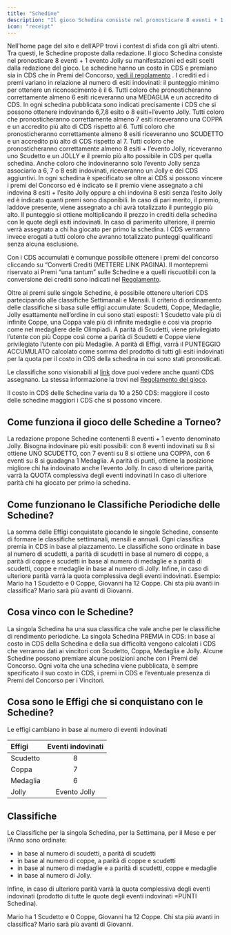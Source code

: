 ```yaml
---
title: "Schedine"
description: "Il gioco Schedina consiste nel pronosticare 8 eventi + 1 evento Jolly su manifestazioni ed esiti scelti dalla redazione del gioco"
icon: "receipt"
---
```


Nell’home page del sito e dell’APP trovi i contest di sfida con gli altri utenti.
Tra questi, le Schedine proposte dalla redazione.
Il gioco Schedina consiste nel pronosticare 8 eventi + 1 evento Jolly su manifestazioni ed esiti scelti dalla redazione del gioco.
Le schedine hanno un costo in CDS e premiano sia in CDS che in Premi del Concorso, [vedi il regolamento](https://gekobet.fun/regolamento) .
I crediti ed i premi variano in relazione al numero di esiti indovinati: il punteggio minimo per ottenere un riconoscimento è il 6.
Tutti coloro che pronosticheranno correttamente almeno 6 esiti riceveranno una MEDAGLIA e un accredito di CDS.
In ogni schedina pubblicata sono indicati precisamente i CDS che si possono ottenere indovinando 6,7,8 esito o 8 esiti+l’evento Jolly.
Tutti coloro che pronosticheranno correttamente almeno 7 esiti riceveranno una COPPA e un accredito più alto di CDS rispetto al 6.
Tutti coloro che pronosticheranno correttamente almeno 8 esiti riceveranno uno SCUDETTO e un accredito più alto di CDS rispetto al 7.
Tutti coloro che pronosticheranno correttamente almeno 8 esiti + l’evento Jolly, riceveranno uno Scudetto e un JOLLY e il premio più alto possibile in CDS per quella schedina.
Anche coloro che indovineranno solo l’evento Jolly senza associarlo a 6, 7 o 8 esiti indovinati, riceveranno un Jolly e dei CDS aggiuntivi.
In ogni schedina è specificato se oltre ai CDS si possono vincere i premi del Concorso ed è indicato se il premio viene assegnato a chi indovina 8 esiti + l’esito Jolly oppure a chi indovina 8 esiti senza l’esito Jolly ed è indicato quanti premi sono disponibili.
In caso di pari merito, il premio, laddove presente, viene assegnato a chi avrà totalizzato il punteggio più alto.
Il punteggio si ottiene moltiplicando il prezzo in crediti della schedina con le quote degli esiti indovinati.
In caso di parimerito ulteriore, il premio verrà assegnato a chi ha giocato per primo la schedina.
I CDS verranno invece erogati a tutti coloro che avranno totalizzato punteggi qualificanti senza alcuna esclusione.

Con i CDS accumulati è comunque possibile ottenere i premi del concorso cliccando su “Converti Crediti (METTERE LINK PAGINA).
Il montepremi riservato ai Premi “una tantum” sulle Schedine e a quelli riscuotibili con la conversione dei crediti sono indicati nel [Regolamento](https://gekobet.fun/regolamento).

Oltre ai premi sulle singole Schedine, è possibile ottenere ulteriori CDS partecipando alle classifiche Settimanali e Mensili.
Il criterio di ordinamento delle classifiche si basa sulle effigi accumulate: Scudetti, Coppe, Medaglie, Jolly esattamente nell’ordine in cui sono stati esposti: 1 Scudetto vale più di infinite Coppe, una Coppa vale più di infinite medaglie e così via proprio come nel medagliere delle Olimpiadi.
A parità di Scudetti, viene privilegiato l’utente con più Coppe così come a parità di Scudetti e Coppe viene privilegiato l’utente con più Medaglie.
A parità di Effigi, varrà il PUNTEGGIO ACCUMULATO calcolato come somma del prodotto di tutti gli esiti indovinati per la quota per il costo in CDS della schedina in cui sono stati pronosticati.

Le classifiche sono visionabili al [link](https://gekobet.fun/ranking) dove puoi vedere anche quanti CDS assegnano.
La stessa informazione la trovi nel [Regolamento del gioco](https://gekobet.fun/regolamento).

Il costo in CDS delle Schedine varia da 10 a 250 CDS: maggiore il costo delle schedine maggiori i CDS che si possono vincere.

## Come funziona il gioco delle Schedine a Torneo?

La redazione propone Schedine contenenti 8 eventi + 1 evento denominato Jolly.
Bisogna indovinare più esiti possibili: con 8 eventi indovinati su 8 si ottiene UNO SCUDETTO, con 7 eventi su 8 si ottiene una COPPA, con 6 eventi su 8 si guadagna 1 Medaglia.
A parità di punti, ottiene la posizione migliore chi ha indovinato anche l’evento Jolly.
In caso di ulteriore parità, varrà la QUOTA complessiva degli eventi indovinati
In caso di ulteriore parità chi ha giocato per primo la schedina.

## Come funzionano le Classifiche Periodiche delle Schedine?

La somma delle Effigi conquistate giocando le singole Schedine, consente di formare le classifiche settimanali, mensili e annuali.
Ogni classifica premia in CDS in base al piazzamento.
Le classifiche sono ordinate in base al numero di scudetti, a parità di scudetti in base al numero di coppe, a parità di coppe e
scudetti in base al numero di medaglie e a parità di scudetti, coppe e medaglie in base al numero di Jolly. Infine, in caso di ulteriore parità varrà la quota complessiva degli eventi indovinati. Esempio: Mario ha 1 Scudetto e 0 Coppe, Giovanni ha 12 Coppe. Chi sta più avanti in classifica? Mario sarà più avanti di Giovanni.

## Cosa vinco con le Schedine?

La singola Schedina ha una sua classifica che vale anche per le classifiche di rendimento periodiche.
La singola Schedina PREMIA in CDS: in base al costo in CDS della Schedina e della sua difficoltà vengono calcolati i CDS che verranno dati ai vincitori con Scudetto, Coppa, Medaglia e Jolly.
Alcune Schedine possono premiare alcune posizioni anche con i Premi del Concorso.
Ogni volta che una schedina viene pubblicata, è sempre specificato il suo costo in CDS, i premi in CDS e
l’eventuale presenza di Premi del Concorso per i Vincitori.

## Cosa sono le Effigi che si conquistano con le Schedine?

Le effigi cambiano in base al numero di eventi indovinati

| **Effigi** | **Eventi indovinati** |
| :--------- | :-------------------: |
| Scudetto   | 8                     |
| Coppa      | 7                     |
| Medaglia   | 6                     |
| Jolly      | Evento Jolly          |

## Classifiche

Le Classifiche per la singola Schedina, per la Settimana, per il Mese e per l’Anno sono ordinate:

- in base al numero di scudetti, a parità di scudetti
- in base al numero di coppe, a parità di coppe e scudetti
- in base al numero di medaglie e a parità di scudetti, coppe e medaglie
- in base al numero di Jolly.

Infine, in caso di ulteriore parità varrà la quota complessiva degli eventi indovinati (prodotto di tutte le quote degli eventi indovinati =PUNTI Schedina).

<Note>
  Mario ha 1 Scudetto e 0 Coppe, Giovanni ha 12 Coppe. Chi sta più avanti in classifica? Mario sarà più avanti di Giovanni.
</Note>